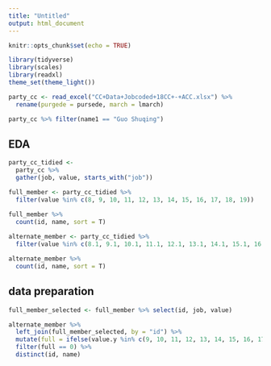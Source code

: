 ```yaml
---
title: "Untitled"
output: html_document
---
```


```r
knitr::opts_chunk$set(echo = TRUE)
```

```r
library(tidyverse)
library(scales)
library(readxl)
theme_set(theme_light())

party_cc <- read_excel("CC+Data+Jobcoded+18CC+-+ACC.xlsx") %>% 
  rename(purgede = pursede, march = lmarch)

party_cc %>% filter(name1 == "Guo Shuqing")
```

## EDA

```r
party_cc_tidied <- 
  party_cc %>% 
  gather(job, value, starts_with("job")) 

full_member <- party_cc_tidied %>% 
  filter(value %in% c(8, 9, 10, 11, 12, 13, 14, 15, 16, 17, 18, 19))

full_member %>% 
  count(id, name, sort = T)
  
alternate_member <- party_cc_tidied %>% 
  filter(value %in% c(8.1, 9.1, 10.1, 11.1, 12.1, 13.1, 14.1, 15.1, 16.1, 17.1, 18.1))

alternate_member %>% 
  count(id, name, sort = T) 

```
## data preparation

```r
full_member_selected <- full_member %>% select(id, job, value) 

alternate_member %>% 
  left_join(full_member_selected, by = "id") %>% 
  mutate(full = ifelse(value.y %in% c(9, 10, 11, 12, 13, 14, 15, 16, 17, 18), 1, 0)) %>% 
  filter(full == 0) %>% 
  distinct(id, name)


```

